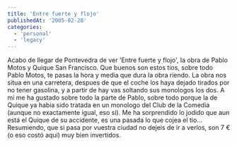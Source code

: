 ```yaml
---
title: 'Entre fuerte y flojo'
publishedAt: '2005-02-28'
categories:
  - 'personal'
  - 'legacy'
---
```


Acabo de llegar de Pontevedra de ver 'Entre fuerte y flojo', la obra de Pablo Motos y Quique San Francisco. Que buenos son estos tios, sobre todo Pablo Motos, te pasas la hora y media que dura la obra riendo. La obra nos situa en una carretera, despues de que el coche los haya dejado tirados por no tener gasolina, y a partir de hay vas soltando sus monologos los dos. A mi me ha gustado sobre todo la parte de Pablo, sobre todo porque la de Quique ya habia sido tratada en un monologo del Club de la Comedia (aunque no exactamente igual, eso si). Me ha sorprendido lo jodido que aun está el Quique de su accidente, es una pasada lo que cojea el tio... Resumiendo, que si pasa por vuestra ciudad no dejeis de ir a verlos, son 7 € (o eso costó aqui) muy bien invertidos.
